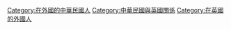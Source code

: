 [[Category:在外國的中華民國人|Category:在外國的中華民國人]]
[[Category:中華民國與英國關係|Category:中華民國與英國關係]]
[[Category:在英國的外國人|Category:在英國的外國人]]